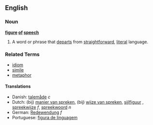 ==English==

===Noun===
'''[[figure]] [[of]] [[speech]]'''

# A word or phrase that [[departs]] from [[straightforward]], [[literal]] language.

===Related Terms===
*[[idiom]]
*[[simile]]
*[[metaphor]]

====Translations====
{{top}}
*Danish: [[talemåde]] ''c''
*Dutch: (bij) [[manier van spreken]], (bij) [[wijze van spreken]], [[sijlfiguur]]  {{m}}, [[spreekwijze]] ''f'', [[spreekwoord]] ''n''
*German: [[Redewendung]] ''f''
*Portuguese: [[figura de linguagem]]